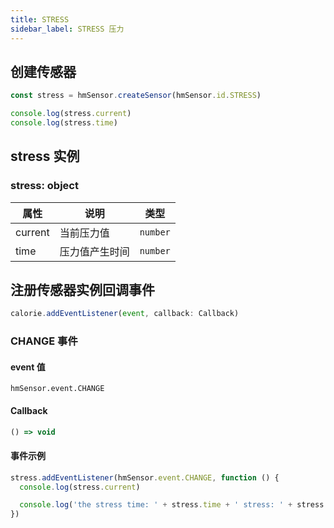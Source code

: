 ```yaml
---
title: STRESS
sidebar_label: STRESS 压力
---
```


## 创建传感器

```js
const stress = hmSensor.createSensor(hmSensor.id.STRESS)

console.log(stress.current)
console.log(stress.time)
```

## stress 实例

### stress: object

| 属性    | 说明           | 类型     |
| ------- | -------------- | -------- |
| current | 当前压力值     | `number` |
| time    | 压力值产生时间 | `number` |

## 注册传感器实例回调事件

```js
calorie.addEventListener(event, callback: Callback)
```

### CHANGE 事件

#### event 值

`hmSensor.event.CHANGE`

#### Callback

```ts
() => void
```

#### 事件示例

```js
stress.addEventListener(hmSensor.event.CHANGE, function () {
  console.log(stress.current)

  console.log('the stress time: ' + stress.time + ' stress: ' + stress.current + '\r\n')
})
```
